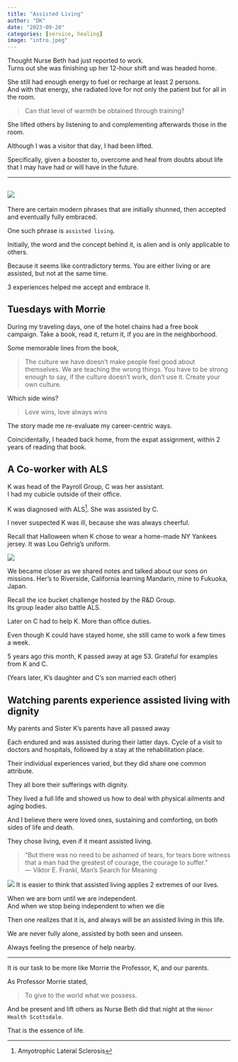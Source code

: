```yaml
---
title: "Assisted Living"
author: "DK"
date: "2023-09-20"
categories: [service, healing]
image: "intro.jpeg"
---
```


Thought Nurse Beth had just reported to work.\
Turns out she was finishing up her 12-hour shift and was headed home.

She still had enough energy to fuel or recharge at least 2 persons.\
And with that energy, she radiated love for not only the patient but for all in the room.

> Can that level of warmth be obtained through training?

She lifted others by listening to and complementing afterwards those in the room.

Although I was a visitor that day, I had been lifted.

Specifically, given a booster to, overcome and heal from doubts about life that I may have had or will have in the future.

------------------------------------------------------------------------

## ![](main3.jpeg)

There are certain modern phrases that are initially shunned, then accepted and eventually fully embraced.

One such phrase is `assisted living`.

Initially, the word and the concept behind it, is alien and is only applicable to others.

Because it seems like contradictory terms. You are either living or are assisted, but not at the same time.

3 experiences helped me accept and embrace it.

## Tuesdays with Morrie

During my traveling days, one of the hotel chains had a free book campaign. Take a book, read it, return it, if you are in the neighborhood.

Some memorable lines from the book,

> The culture we have doesn't make people feel good about themselves. We are teaching the wrong things. You have to be strong enough to say, if the culture doesn't work, don't use it. Create your own culture.

Which side wins?

> Love wins, love always wins

The story made me re-evaluate my career-centric ways.

Coincidentally, I headed back home, from the expat assignment, within 2 years of reading that book.

## A Co-worker with ALS

K was head of the Payroll Group, C was her assistant.\
I had my cubicle outside of their office.

K was diagnosed with ALS[^1]. She was assisted by C.

[^1]: Amyotrophic Lateral Sclerosis

I never suspected K was ill, because she was always cheerful.

Recall that Halloween when K chose to wear a home-made NY Yankees jersey. It was Lou Gehrig's uniform.

![](IMG_8144_crop.JPG)

We became closer as we shared notes and talked about our sons on missions. Her's to Riverside, California learning Mandarin, mine to Fukuoka, Japan.

Recall the ice bucket challenge hosted by the R&D Group.  
Its group leader also battle ALS.

Later on C had to help K. More than office duties.

Even though K could have stayed home, she still came to work a few times a week.

5 years ago this month, K passed away at age 53. Grateful for examples from K and C.

(Years later, K's daughter and C's son married each other)

## Watching parents experience assisted living with dignity

My parents and Sister K's parents have all passed away

Each endured and was assisted during their latter days. Cycle of a visit to doctors and hospitals, followed by a stay at the rehabilitation place.

Their individual experiences varied, but they did share one common attribute.

They all bore their sufferings with dignity.

They lived a full life and showed us how to deal with physical ailments and aging bodies.

And I believe there were loved ones, sustaining and comforting, on both sides of life and death.

They chose living, even if it meant assisted living.

> "But there was no need to be ashamed of tears, for tears bore witness that a man had the greatest of courage, the courage to suffer."\
> ― Viktor E. Frankl, Man's Search for Meaning

![](main2.jpeg) It is easier to think that assisted living applies 2 extremes of our lives.

When we are born until we are independent.\
And when we stop being independent to when we die

Then one realizes that it is, and always will be an assisted living in this life.

We are never fully alone, assisted by both seen and unseen.

Always feeling the presence of help nearby.

------------------------------------------------------------------------

It is our task to be more like Morrie the Professor, K, and our parents.

As Professor Morrie stated,

> To give to the world what we possess.

And be present and lift others as Nurse Beth did that night at the `Honor Health Scottsdale`.

That is the essence of life.
